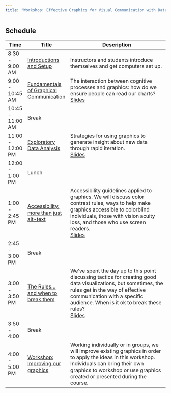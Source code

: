```yaml
---
title: "Workshop: Effective Graphics for Visual Communication with Data"
---
```


## Schedule

+------------------+------------------------------------------------------------------------+----------------------------------------------------------------------------------------------------------------------------------------------------------------------------------------------------------------------------------+
| Time             | Title                                                                  | Description                                                                                                                                                                                                                      |
+==================+========================================================================+==================================================================================================================================================================================================================================+
| 8:30 - 9:00 AM   | [Introductions and Setup](content/00-Setup.qmd)                        | Instructors and students introduce themselves and get computers set up.                                                                                                                                                          |
+------------------+------------------------------------------------------------------------+----------------------------------------------------------------------------------------------------------------------------------------------------------------------------------------------------------------------------------+
| 9:00 - 10:45 AM  | [Fundamentals of Graphical Communication](content/01-Fundamentals.qmd) | The interaction between cognitive processes and graphics: how do we ensure people can read our charts?\                                                                                                                          |
|                  |                                                                        | [Slides](slides/01-Fundamentals.qmd "Fundamentals of Graphical Communication Slides")                                                                                                                                            |
+------------------+------------------------------------------------------------------------+----------------------------------------------------------------------------------------------------------------------------------------------------------------------------------------------------------------------------------+
| 10:45 - 11:00 AM | Break                                                                  |                                                                                                                                                                                                                                  |
+------------------+------------------------------------------------------------------------+----------------------------------------------------------------------------------------------------------------------------------------------------------------------------------------------------------------------------------+
| 11:00 - 12:00 PM | [Exploratory Data Analysis](content/02-eda.qmd)                        | Strategies for using graphics to generate insight about new data through rapid iteration.\                                                                                                                                       |
|                  |                                                                        | [Slides](slides/02-eda.qmd "Exploratory Data Analysis slides")                                                                                                                                                                   |
+------------------+------------------------------------------------------------------------+----------------------------------------------------------------------------------------------------------------------------------------------------------------------------------------------------------------------------------+
| 12:00 - 1:00 PM  | Lunch                                                                  |                                                                                                                                                                                                                                  |
+------------------+------------------------------------------------------------------------+----------------------------------------------------------------------------------------------------------------------------------------------------------------------------------------------------------------------------------+
| 1:00 - 2:45 PM   | [Accessibility: more than just alt-text](content/03-accessibility.qmd) | Accessibility guidelines applied to graphics. We will discuss color contrast rules, ways to help make graphics accessible to colorblind individuals, those with vision acuity loss, and those who use screen readers.\           |
|                  |                                                                        | [Slides](slides/03-accessibility.qmd "Accessibility slides")                                                                                                                                                                     |
+------------------+------------------------------------------------------------------------+----------------------------------------------------------------------------------------------------------------------------------------------------------------------------------------------------------------------------------+
| 2:45 - 3:00 PM   | Break                                                                  |                                                                                                                                                                                                                                  |
+------------------+------------------------------------------------------------------------+----------------------------------------------------------------------------------------------------------------------------------------------------------------------------------------------------------------------------------+
| 3:00 - 3:50 PM   | [The Rules... and when to break them](content/04-rules.qmd)            | We've spent the day up to this point discussing tactics for creating good data visualizations, but sometimes, the rules get in the way of effective communication with a specific audience. When is it ok to break these rules?\ |
|                  |                                                                        | [Slides](slides/04-rules.qmd "Rules slides")                                                                                                                                                                                     |
+------------------+------------------------------------------------------------------------+----------------------------------------------------------------------------------------------------------------------------------------------------------------------------------------------------------------------------------+
| 3:50 - 4:00      | Break                                                                  |                                                                                                                                                                                                                                  |
+------------------+------------------------------------------------------------------------+----------------------------------------------------------------------------------------------------------------------------------------------------------------------------------------------------------------------------------+
| 4:00 - 5:00 PM   | [Workshop: Improving our graphics](content/05-workshop.qmd)            | Working individually or in groups, we will improve existing graphics in order to apply the ideas in this workshop. Individuals can bring their own graphics to workshop or use graphics created or presented during the course.  |
+------------------+------------------------------------------------------------------------+----------------------------------------------------------------------------------------------------------------------------------------------------------------------------------------------------------------------------------+
